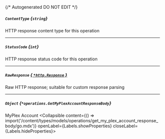 {/* Autogenerated DO NOT EDIT  */}

##### `ContentType` *{`string`}*
HTTP response content type for this operation

---
##### `StatusCode` *{`int`}*
HTTP response status code for this operation

---
##### `RawResponse` [*{ `*http.Response` }*](https://pkg.go.dev/net/http#Response)
Raw HTTP response; suitable for custom response parsing

---
##### `Object` *{`*operations.GetMyPlexAccountResponseBody`}*
MyPlex Account
<Collapsible content={() => import('/content/types/models/operations/get_my_plex_account_response_body/go.mdx')} openLabel={Labels.showProperties} closeLabel={Labels.hideProperties}>
</Collapsible>


